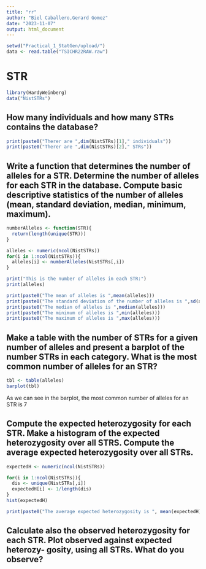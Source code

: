 ---
title: "rr"
author: "Biel Caballero,Gerard Gomez"
date: "2023-11-07"
output: html_document
---
```{r}
setwd("Practical_1_StatGen/upload/")
data <- read.table("TSICHR22RAW.raw")
```


# STR
```{r}
library(HardyWeinberg)
data("NistSTRs")
```

## How many individuals and how many STRs contains the database?
```{r}
print(paste0("Therer are ",dim(NistSTRs)[1]," individuals"))
print(paste0("Therer are ",dim(NistSTRs)[2]," STRs"))
```

## Write a function that determines the number of alleles for a STR. Determine the number of alleles for each STR in the database. Compute basic descriptive statistics of the number of alleles (mean, standard deviation, median, minimum, maximum).

```{r}
numberAlleles <- function(STR){
  return(length(unique(STR)))
}

alleles <- numeric(ncol(NistSTRs))
for(i in 1:ncol(NistSTRs)){
  alleles[i] <- numberAlleles(NistSTRs[,i])
}

print("This is the number of alleles in each STR:")
print(alleles)
```

```{r}
print(paste0("The mean of alleles is ",mean(alleles)))
print(paste0("The standard deviation of the number of alleles is ",sd(alleles)))
print(paste0("The median of alleles is ",median(alleles)))
print(paste0("The minimum of alleles is ",min(alleles)))
print(paste0("The maximum of alleles is ",max(alleles)))
```
## Make a table with the number of STRs for a given number of alleles and present a barplot of the number STRs in each category. What is the most common number of alleles for an STR?

```{r}
tbl <- table(alleles)
barplot(tbl)
```
As we can see in the barplot, the most common number of alleles for an STR is 7

## Compute the expected heterozygosity for each STR. Make a histogram of the expected heterozygosity over all STRS. Compute the average expected heterozygosity over all STRs.

```{r}
expectedH <- numeric(ncol(NistSTRs))

for(i in 1:ncol(NistSTRs)){
  dis <- unique(NistSTRs[,i])
  expectedH[i] <- 1/length(dis)
}
hist(expectedH)
```
```{r}
print(paste0("The average expected heterozygosity is ", mean(expectedH)))
```

## Calculate also the observed heterozygosity for each STR. Plot observed against expected heterozy- gosity, using all STRs. What do you observe?

```{r}

```

